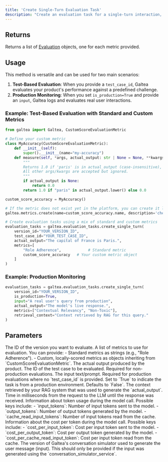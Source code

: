 ```yaml
---
title: 'Create Single-Turn Evaluation Task'
description: "Create an evaluation task for a single-turn interaction, either from a test case or production data."
---
```


## Returns
Returns a list of [Evaluation](/concepts/product/version/session/evaluation) objects, one for each metric provided.

## Usage
This method is versatile and can be used for two main scenarios:
1.  **Test-Based Evaluation**: When you provide a `test_case_id`, Galtea evaluates your product's performance against a predefined challenge.
2.  **Production Monitoring**: When you set `is_production=True` and provide an `input`, Galtea logs and evaluates real user interactions.


### Example: Test-Based Evaluation with Standard and Custom Metrics
```python
from galtea import Galtea, CustomScoreEvaluationMetric

# Define your custom metric
class MyAccuracy(CustomScoreEvaluationMetric):
    def __init__(self):
        super().__init__(name="my-accuracy")
    def measure(self, *args, actual_output: str | None = None, **kwargs) -> float:
        """
        Returns 1.0 if 'paris' is in actual_output (case-insensitive), else 0.0.
        All other args/kwargs are accepted but ignored.
        """
        if actual_output is None:
            return 0.0
        return 1.0 if "paris" in actual_output.lower() else 0.0

custom_score_accuracy = MyAccuracy()

# If the metric does not exist yet in the platform, you can create it like this:
galtea.metrics.create(name=custom_score_accuracy.name, description='checks for the presence of the keyword "paris" in the output')

# Create evaluation tasks using a mix of standard and custom metrics
evaluation_tasks = galtea.evaluation_tasks.create_single_turn(
    version_id="YOUR_VERSION_ID",
    test_case_id="YOUR_TEST_CASE_ID",
    actual_output="The capital of France is Paris.",
    metrics=[
        "Role Adherence",            # Standard metric
        custom_score_accuracy   # Your custom metric object
    ]
)
```

### Example: Production Monitoring
```python
evaluation_tasks = galtea.evaluation_tasks.create_single_turn(
    version_id="YOUR_VERSION_ID",
    is_production=True,
    input="A real user's query from production",
    actual_output="The model's live response.",
    metrics=["Contextual Relevancy", "Non-Toxic"],
    retrieval_context="Context retrieved by RAG for this query."
)
```

## Parameters
<ResponseField name="version_id" type="string" required>
  The ID of the version you want to evaluate.
</ResponseField>
<ResponseField name="metrics" type="List[string | CustomScoreEvaluationMetric]" required>
  A list of metrics to use for evaluation. You can provide:
  - Standard metrics as strings (e.g., "Role Adherence").
  - Custom, locally-scored metrics as objects inheriting from `CustomScoreEvaluationMetric`.
</ResponseField>
<ResponseField name="actual_output" type="string" required>
  The actual output produced by the product.
</ResponseField>
<ResponseField name="test_case_id" type="string" optional>
  The ID of the test case to be evaluated. Required for non-production evaluations.
</ResponseField>
<ResponseField name="input" type="string" optional>
  The input text/prompt. Required for production evaluations where no `test_case_id` is provided.
</ResponseField>
<ResponseField name="is_production" type="boolean" optional>
  Set to `True` to indicate the task is from a production environment. Defaults to `False`.
</ResponseField>
<ResponseField name="retrieval_context" type="string" optional>
  The context retrieved by your RAG system that was used to generate the `actual_output`.
</ResponseField>
<ResponseField name="latency" type="float" optional>
  Time in milliseconds from the request to the LLM until the response was received.
</ResponseField>
<ResponseField name="usage_info" type="dict[str, int]" optional>
  Information about token usage during the model call.
  Possible keys include:
  - `input_tokens`: Number of input tokens sent to the model.
  - `output_tokens`: Number of output tokens generated by the model.
  - `cache_read_input_tokens`: Number of input tokens read from the cache.
</ResponseField>
<ResponseField name="cost_info" type="dict[str, float]" optional>
  Information about the cost per token during the model call.
  Possible keys include:
  - `cost_per_input_token`: Cost per input token sent to the model.
  - `cost_per_output_token`: Cost per output token generated by the model.
  - `cost_per_cache_read_input_token`: Cost per input token read from the cache.
</ResponseField>
<ResponseField name="conversation_simulator_version" type="string" optional>
  The version of Galtea's conversation simulator used to generate the user message (input). This should only be provided if the input was generated using the `conversation_simulator_service`.
</ResponseField>
